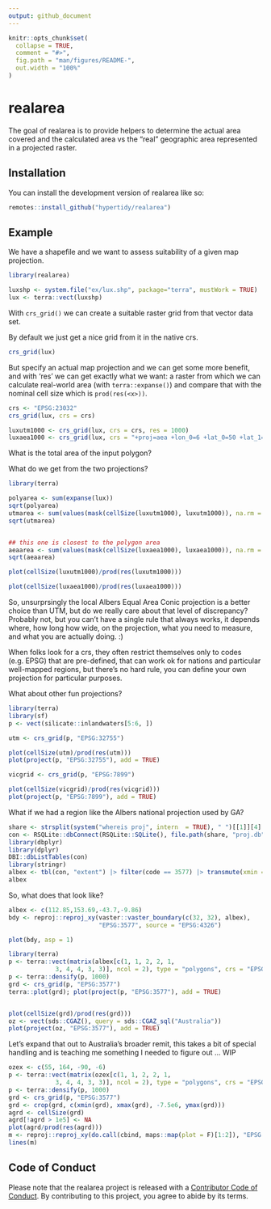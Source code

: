 ```yaml
---
output: github_document
---
```


<!-- README.md is generated from README.Rmd. Please edit that file -->

```r
knitr::opts_chunk$set(
  collapse = TRUE,
  comment = "#>",
  fig.path = "man/figures/README-",
  out.width = "100%"
)
```

# realarea

<!-- badges: start -->
<!-- badges: end -->

The goal of realarea is to provide helpers to determine the actual area covered and the calculated area vs the "real" geographic area represented in a projected raster. 


## Installation

You can install the development version of realarea like so:

``` r
remotes::install_github("hypertidy/realarea")
```

## Example

We have a shapefile and we want to assess suitability of a given map projection. 

```r
library(realarea)

luxshp <- system.file("ex/lux.shp", package="terra", mustWork = TRUE)
lux <- terra::vect(luxshp)
```

With `crs_grid()` we can create a suitable raster grid from that vector data set. 

By default we just get a nice grid from it in the native crs. 

```r
crs_grid(lux)
```

But specify an actual map projection and we can get some more benefit, and with 'res' we can get exactly what we want: a raster from which we can calculate real-world area (with `terra::expanse()`) and compare that with the nominal cell size which is `prod(res(<x>))`. 


```r
crs <- "EPSG:23032"
crs_grid(lux, crs = crs)

luxutm1000 <- crs_grid(lux, crs = crs, res = 1000)
luxaea1000 <- crs_grid(lux, crs = "+proj=aea +lon_0=6 +lat_0=50 +lat_1=50.1 +lat_2=49.4", res = 1000)
```

What is the total area of the input polygon?

What do we get from the two projections?

```r
library(terra)

polyarea <- sum(expanse(lux))
sqrt(polyarea)
utmarea <- sum(values(mask(cellSize(luxutm1000), luxutm1000)), na.rm = TRUE)
sqrt(utmarea)


## this one is closest to the polygon area
aeaarea <- sum(values(mask(cellSize(luxaea1000), luxaea1000)), na.rm = TRUE)
sqrt(aeaarea)

plot(cellSize(luxutm1000)/prod(res(luxutm1000)))

plot(cellSize(luxaea1000)/prod(res(luxaea1000)))

```


So, unsurprsingly the local Albers Equal Area Conic projection is a better choice than UTM, but
do we really care about that level of discrepancy?  Probably not, but you can't have a single rule 
that always works, it depends where, how long how wide, on the projection, what you need to measure, 
and what you are actually doing. :)

When folks look for a crs, they often restrict themselves only to codes (e.g. EPSG) that are pre-defined, that can work ok for nations and particular well-mapped regions, but there's no hard rule, you can define your own projection for particular purposes. 


What about other fun projections?


```r
library(terra)
library(sf)
p <- vect(silicate::inlandwaters[5:6, ])

utm <- crs_grid(p, "EPSG:32755")

plot(cellSize(utm)/prod(res(utm)))
plot(project(p, "EPSG:32755"), add = TRUE)

vicgrid <- crs_grid(p, "EPSG:7899")

plot(cellSize(vicgrid)/prod(res(vicgrid)))
plot(project(p, "EPSG:7899"), add = TRUE)

```

What if we had a region like the Albers national projection used by GA? 

```r
share <- strsplit(system("whereis proj", intern  = TRUE), " ")[[1]][4]
con <- RSQLite::dbConnect(RSQLite::SQLite(), file.path(share, "proj.db"))
library(dbplyr)
library(dplyr)
DBI::dbListTables(con)
library(stringr)
albex <- tbl(con, "extent") |> filter(code == 3577) |> transmute(xmin = west_lon, xmax = east_lon, ymin = south_lat, ymax = north_lat) |> collect() |> unlist()
albex
```

So, what does that look like? 

```r
albex <- c(112.85,153.69,-43.7,-9.86)
bdy <- reproj::reproj_xy(vaster::vaster_boundary(c(32, 32), albex), 
                         "EPSG:3577", source = "EPSG:4326")

plot(bdy, asp = 1)

```

```r
library(terra)
p <- terra::vect(matrix(albex[c(1, 1, 2, 2, 1, 
             3, 4, 4, 3, 3)], ncol = 2), type = "polygons", crs = "EPSG:4326")
p <- terra::densify(p, 1000)
grd <- crs_grid(p, "EPSG:3577")
terra::plot(grd); plot(project(p, "EPSG:3577"), add = TRUE)


plot(cellSize(grd)/prod(res(grd)))
oz <- vect(sds::CGAZ(), query = sds::CGAZ_sql("Australia"))
plot(project(oz, "EPSG:3577"), add = TRUE)
```

Let's expand that out to Australia's broader remit, this takes a bit of special handling and is teaching me something I needed to figure out ... WIP

```r
ozex <- c(55, 164, -90, -6)
p <- terra::vect(matrix(ozex[c(1, 1, 2, 2, 1, 
             3, 4, 4, 3, 3)], ncol = 2), type = "polygons", crs = "EPSG:4326")
p <- terra::densify(p, 1000)
grd <- crs_grid(p, "EPSG:3577")
grd <- crop(grd, c(xmin(grd), xmax(grd), -7.5e6, ymax(grd)))
agrd <- cellSize(grd)
agrd[!agrd > 1e5] <- NA
plot(agrd/prod(res(agrd)))
m <- reproj::reproj_xy(do.call(cbind, maps::map(plot = F)[1:2]), "EPSG:3577", source = "EPSG:4326")
lines(m)
```
## Code of Conduct
  
Please note that the realarea project is released with a [Contributor Code of Conduct](https://contributor-covenant.org/version/2/1/CODE_OF_CONDUCT.html). By contributing to this project, you agree to abide by its terms.
